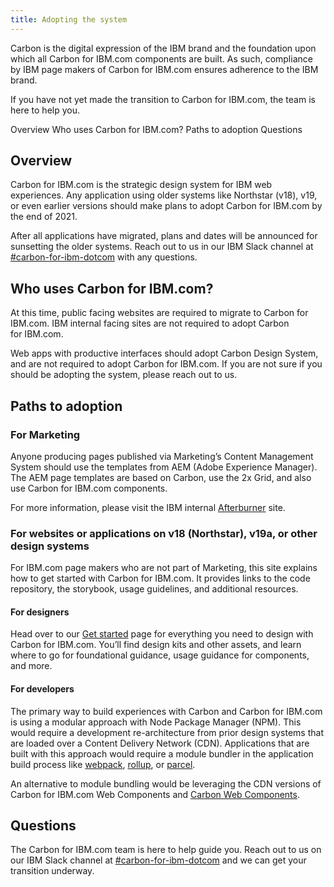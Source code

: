 ```yaml
---
title: Adopting the system
---
```



<PageDescription>

Carbon is the digital expression of the IBM brand and the foundation upon which all Carbon for IBM.com components are built. As such, compliance by IBM page makers of Carbon for IBM.com ensures adherence to the IBM brand.

If you have not yet made the transition to Carbon for IBM.com, the team is here to help you.

</PageDescription>

<AnchorLinks>

<AnchorLink>Overview</AnchorLink>
<AnchorLink>Who uses Carbon for IBM.com?</AnchorLink>
<AnchorLink>Paths to adoption</AnchorLink>
<AnchorLink>Questions</AnchorLink>

</AnchorLinks>

## Overview

Carbon for IBM.com is the strategic design system for IBM web experiences. Any application using older systems like Northstar (v18), v19, or even earlier versions should make plans to adopt Carbon for IBM.com by the end of 2021.

After all applications have migrated, plans and dates will be announced for sunsetting the older systems. Reach out to us in our IBM Slack channel at [#carbon-for-ibm-dotcom](https://ibm-studios.slack.com/archives/C2PLX8GQ6) with any questions.

## Who uses Carbon for IBM.com?

At this time, public facing websites are required to migrate to Carbon for IBM.com. IBM internal facing sites are not required to adopt Carbon for IBM.com.

Web apps with productive interfaces should adopt Carbon Design System, and are not required to adopt Carbon for IBM.com. If you are not sure if you should be adopting the system, please reach out to us.

## Paths to adoption

### For Marketing

Anyone producing pages published via Marketing’s Content Management System should use the templates from AEM (Adobe Experience Manager). The AEM page templates are based on Carbon, use the 2x Grid, and also use Carbon for IBM.com components.

For more information, please visit the IBM internal [Afterburner](https://w3.ibm.com/w3publisher/adobe/platforms/content-management) site.

### For websites or applications on v18 (Northstar), v19a, or other design systems

For IBM.com page makers who are not part of Marketing, this site explains how to get started with Carbon for IBM.com. It provides links to the code repository, the storybook, usage guidelines, and additional resources.

#### For designers

Head over to our [Get started](../../designing/) page for everything you need to design with Carbon for IBM.com. You’ll find design kits and other assets, and learn where to go for foundational guidance, usage guidance for components, and more.

#### For developers

The primary way to build experiences with Carbon and Carbon for IBM.com is using a modular approach with Node Package Manager (NPM). This would require a development re-architecture from prior design systems that are loaded over a Content Delivery Network (CDN). Applications that are built with this approach would require a module bundler in the application build process like [webpack](https://webpack.github.io/), [rollup](https://rollupjs.org/), or [parcel](https://parceljs.org/).

An alternative to module bundling would be leveraging the CDN versions of <Link to="/developing/frameworks/web-components">Carbon for IBM.com Web Components</Link> and [Carbon Web Components](https://www.carbondesignsystem.com/developing/frameworks/web-components/).

## Questions

The Carbon for IBM.com team is here to help guide you. Reach out to us on our IBM Slack channel at
[#carbon-for-ibm-dotcom](https://ibm-studios.slack.com/archives/C2PLX8GQ6) and we can get your transition underway.
